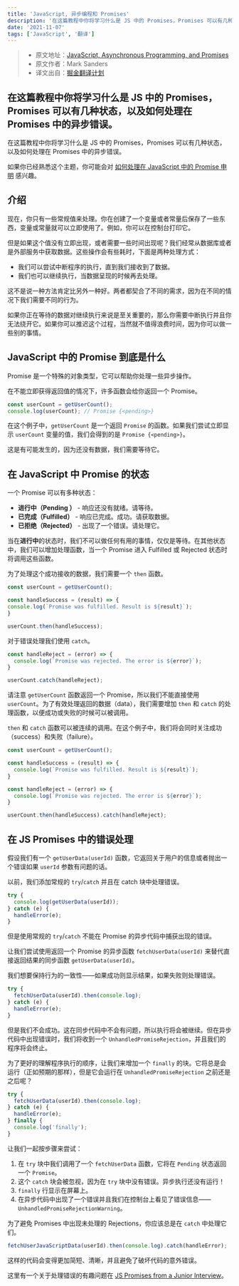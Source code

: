 ```yaml
---
title: 'JavaScript, 异步编程和 Promises'
description: '在这篇教程中你将学习什么是 JS 中的 Promises，Promises 可以有几种状态，以及如何处理在 Promises 中的异步错误。'
date: '2021-11-07'
tags: ['JavaScript', '翻译']
---
```


> - 原文地址：[JavaScript, Asynchronous Programming, and Promises](https://dzone.com/articles/javascript-asynchronous-programming-and-promises)
> - 原文作者：Mark Sanders
> - 译文出自：[掘金翻译计划](https://juejin.cn/translate)

## 在这篇教程中你将学习什么是 JS 中的 Promises，Promises 可以有几种状态，以及如何处理在 Promises 中的异步错误。

在这篇教程中你将学习什么是 JS 中的 Promises，Promises 可以有几种状态，以及如何处理在 Promises 中的异步错误。

如果你已经熟悉这个主题，你可能会对 [如何处理在 JavaScript 中的 Promise 申明](https://learn.coderslang.com/0029-javascript-promise-chains/) 感兴趣。

## 介绍

现在，你只有一些常规值来处理。你在创建了一个变量或者常量后保存了一些东西，变量或常量就可以立即使用了。例如，你可以在控制台打印它。

但是如果这个值没有立即出现，或者需要一些时间出现呢？我们经常从数据库或者是外部服务中获取数据。这些操作会有些耗时，下面是两种处理方式：

- 我们可以尝试中断程序的执行，直到我们接收到了数据。
- 我们也可以继续执行，当数据呈现的时候再去处理。

这不是说一种方法肯定比另外一种好。两者都契合了不同的需求，因为在不同的情况下我们需要不同的行为。

如果你正在等待的数据对继续执行来说是至关重要的，那么你需要中断执行并且你无法绕开它。如果你可以推迟这个过程，当然就不值得浪费时间，因为你可以做一些别的事情。

## JavaScript 中的 Promise 到底是什么

Promise 是一个特殊的对象类型，它可以帮助你处理一些异步操作。

在不能立即获得返回值的情况下，许多函数会给你返回一个 Promise。

```JavaScript
const userCount = getUserCount();
console.log(userCount); // Promise {<pending>}
```

在这个例子中，`getUserCount` 是一个返回 `Promise` 的函数。如果我们尝试立即显示 `userCount` 变量的值，我们会得到的是 `Promise {<pending>}`。

这是有可能发生的，因为还没有数据，我们需要等待它。

## 在 JavaScript 中 Promise 的状态

一个 Promise 可以有多种状态：

- **进行中（Pending ）** - 响应还没有就绪。请等待。
- **已完成（Fulfilled）** - 响应已完成。成功。请获取数据。
- **已拒绝（Rejected）** - 出现了一个错误。请处理它。

当在**进行中**的状态时，我们不可以做任何有用的事情，仅仅是等待。在其他状态中，我们可以增加处理函数，当一个 Promise 进入 Fulfilled 或 Rejected 状态时将调用这些函数。

为了处理这个成功接收的数据，我们需要一个 `then` 函数。

```JavaScript
const userCount = getUserCount();

const handleSuccess = (result) => {
console.log(`Promise was fulfilled. Result is ${result}`);
}

userCount.then(handleSuccess);
```

对于错误处理我们使用 `catch`。

```JavaScript
const handleReject = (error) => {
  console.log(`Promise was rejected. The error is ${error}`);
}

userCount.catch(handleReject);

```

请注意 `getUserCount` 函数返回一个 Promise，所以我们不能直接使用 `userCount`。为了有效处理返回的数据（data），我们需要增加 `then` 和 `catch` 的处理函数，以便成功或失败的时候可以被调用。

`then` 和 `catch` 函数可以被连续的调用。在这个例子中，我们将会同时关注成功（success）和失败（failure）。

```JavaScript
const userCount = getUserCount();

const handleSuccess = (result) => {
  console.log(`Promise was fulfilled. Result is ${result}`);
}

const handleReject = (error) => {
  console.log(`Promise was rejected. The error is ${error}`);
}

userCount.then(handleSuccess).catch(handleReject);
```

## 在 JS Promises 中的错误处理

假设我们有一个 `getUserData(userId)` 函数，它返回关于用户的信息或者抛出一个错误如果 `userId` 参数有问题的话。

以前，我们添加常规的 `try`/`catch` 并且在 catch 块中处理错误。

```JavaScript
try {
  console.log(getUserData(userId));
} catch (e) {
  handleError(e);
}
```

但是使用常规的 `try`/`catch` 不能在 Promise 的异步代码中捕获出现的错误。

让我们尝试使用返回一个 Promise 的异步函数 `fetchUserData(userId)` 来替代直接返回结果的同步函数 `getUserData(userId)`。

我们想要保持行为的一致性——如果成功则显示结果，如果失败则处理错误。

```JavaScript
try {
  fetchUserData(userId).then(console.log);
} catch (e) {
  handleError(e);
}
```

但是我们不会成功。这在同步代码中不会有问题，所以执行将会被继续。但在异步代码中出现错误时，我们将收到一个 `UnhandledPromiseRejection`，并且我们的程序将会终止。

为了更好的理解程序执行的顺序，让我们来增加一个 `finally` 的块。它将总是会运行（正如预期的那样），但是它会运行在 `UnhandledPromiseRejection` 之前还是之后呢？

```JavaScript
try {
  fetchUserData(userId).then(console.log);
} catch (e) {
  handleError(e);
} finally {
  console.log('finally');
}
```

让我们一起按步骤来尝试：

1. 在 `try` 块中我们调用了一个 `fetchUserData` 函数，它将在 `Pending` 状态返回一个 `Promise`。
2. 这个 `catch` 块会被忽视，因为在 `try` 块中没有错误。异步执行还没有运行！
3. `finally` 行显示在屏幕上。
4. 在异步代码中出现了一个错误并且我们在控制台上看见了错误信息——`UnhandledPromiseRejectionWarning`。

为了避免 Promises 中出现未处理的 Rejections，你应该总是在 `catch` 中处理它们。

```JavaScript
fetchUserJavaScriptData(userId).then(console.log).catch(handleError);
```

这样的代码会变得更加简短、清晰，并且避免了破坏代码的意外错误。

这里有一个关于处理错误的有趣问题在 [JS Promises from a Junior Interview](https://learn.coderslang.com/js-test-27-handling-errors-in-promise-chains/)。
